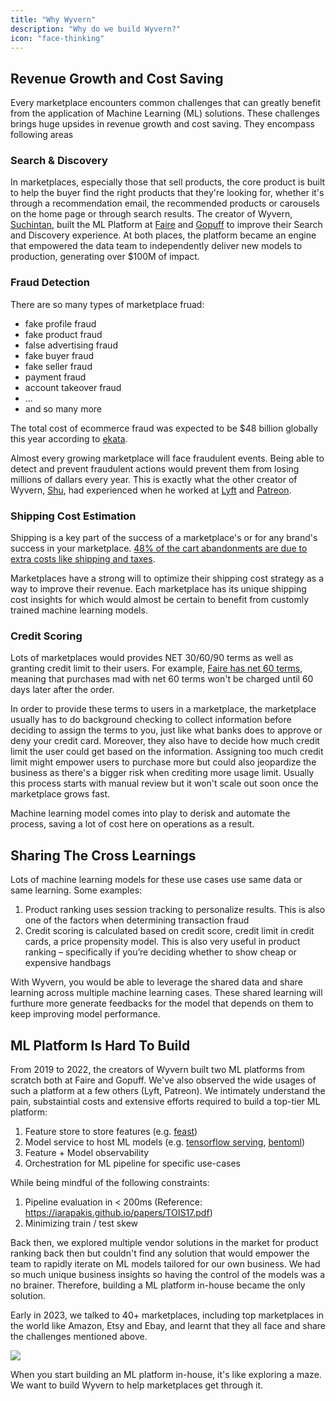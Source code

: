 ```yaml
---
title: "Why Wyvern"
description: "Why do we build Wyvern?"
icon: "face-thinking"
---
```


## Revenue Growth and Cost Saving

Every marketplace encounters common challenges that can greatly benefit from the application of Machine Learning (ML) solutions. These challenges brings huge upsides in revenue growth and cost saving. They encompass following areas

### Search & Discovery

In marketplaces, especially those that sell products, the core product is built to help the buyer find the right products that they're looking for, whether it's through a recommendation email, the recommended products or carousels on the home page or through search results. The creator of Wyvern, [Suchintan](https://www.linkedin.com/in/suchintansingh/), built the ML Platform at [Faire](https://www.faire.com/) and [Gopuff](https://www.gopuff.com/) to improve their Search and Discovery experience. At both places, the platform became an engine that empowered the data team to independently deliver new models to production, generating over \$100M of impact.

### Fraud Detection

There are so many types of marketplace fruad:

- fake profile fraud
- fake product fraud
- false advertising fraud
- fake buyer fraud
- fake seller fraud
- payment fraud
- account takeover fraud
- ...
- and so many more

The total cost of ecommerce fraud was expected to be \$48 billion globally this year according to [ekata](https://ekata.com/blog/ecommerce-fraud-trends-and-statistics-merchants-need-to-know-in-2023).

Almost every growing marketplace will face fraudulent events. Being able to detect and prevent fraudulent actions would prevent them from losing millions of dallars every year. This is exactly what the other creator of Wyvern, [Shu](https://www.linkedin.com/in/shuchang-zheng-76784958/), had experienced when he worked at [Lyft](https://www.lyft.com/) and [Patreon](https://www.patreon.com/).

### Shipping Cost Estimation

Shipping is a key part of the success of a marketplace's or for any brand's success in your marketplace. [48% of the cart abandonments are due to extra costs like shipping and taxes](https://www.printful.com/blog/ecommerce-shipping-pricing).

Marketplaces have a strong will to optimize their shipping cost strategy as a way to improve their revenue. Each marketplace has its unique shipping cost insights for which would almost be certain to benefit from customly trained machine learning models.

### Credit Scoring

Lots of marketplaces would provides NET 30/60/90 terms as well as granting credit limit to their users. For example, [Faire has net 60 terms](https://www.faire.com/net-terms), meaning that purchases mad with net 60 terms won't be charged until 60 days later after the order.

In order to provide these terms to users in a marketplace, the marketplace usually has to do background checking to collect information before deciding to assign the terms to you, just like what banks does to approve or deny your credit card. Moreover, they also have to decide how much credit limit the user could get based on the information. Assigning too much credit limit might empower users to purchase more but could also jeopardize the business as there's a bigger risk when crediting more usage limit. Usually this process starts with manual review but it won't scale out soon once the marketplace grows fast.

Machine learning model comes into play to derisk and automate the process, saving a lot of cost here on operations as a result.

## Sharing The Cross Learnings

Lots of machine learning models for these use cases use same data or same learning. Some examples:

1. Product ranking uses session tracking to personalize results. This is also one of the factors when determining transaction fraud
2. Credit scoring is calculated based on credit score, credit limit in credit cards, a price propensity model. This is also very useful in product ranking – specifically if you’re deciding whether to show cheap or expensive handbags

With Wyvern, you would be able to leverage the shared data and share learning across multiple machine learning cases. These shared learning will furthure more generate feedbacks for the model that depends on them to keep improving model performance.

## ML Platform Is Hard To Build

From 2019 to 2022, the creators of Wyvern built two ML platforms from scratch both at Faire and Gopuff. We've also observed the wide usages of such a platform at a few others (Lyft, Patreon). We intimately understand the pain, substaintial costs and extensive efforts required to build a top-tier ML platform:

1. Feature store to store features (e.g. [feast](https://feast.dev/))
2. Model service to host ML models (e.g. [tensorflow serving](https://www.tensorflow.org/tfx/guide/serving), [bentoml](https://github.com/bentoml/BentoML))
3. Feature + Model observability
4. Orchestration for ML pipeline for specific use-cases

While being mindful of the following constraints:

1. Pipeline evaluation in < 200ms (Reference: https://iarapakis.github.io/papers/TOIS17.pdf)
2. Minimizing train / test skew

Back then, we explored multiple vendor solutions in the market for product ranking back then but couldn't find any solution that would empower the team to rapidly iterate on ML models tailored for our own business. We had so much unique business insights so having the control of the models was a no brainer. Therefore, building a ML platform in-house became the only solution.

Early in 2023, we talked to 40+ marketplaces, including top marketplaces in the world like Amazon, Etsy and Ebay, and learnt that they all face and share the challenges mentioned above.

<Frame>
  <img
    class="w-full h-full"
    src="https://media.giphy.com/media/zyqgoGEalDVu0/giphy.gif"
  />
</Frame>

When you start building an ML platform in-house, it's like exploring a maze. We want to build Wyvern to help marketplaces get through it.
